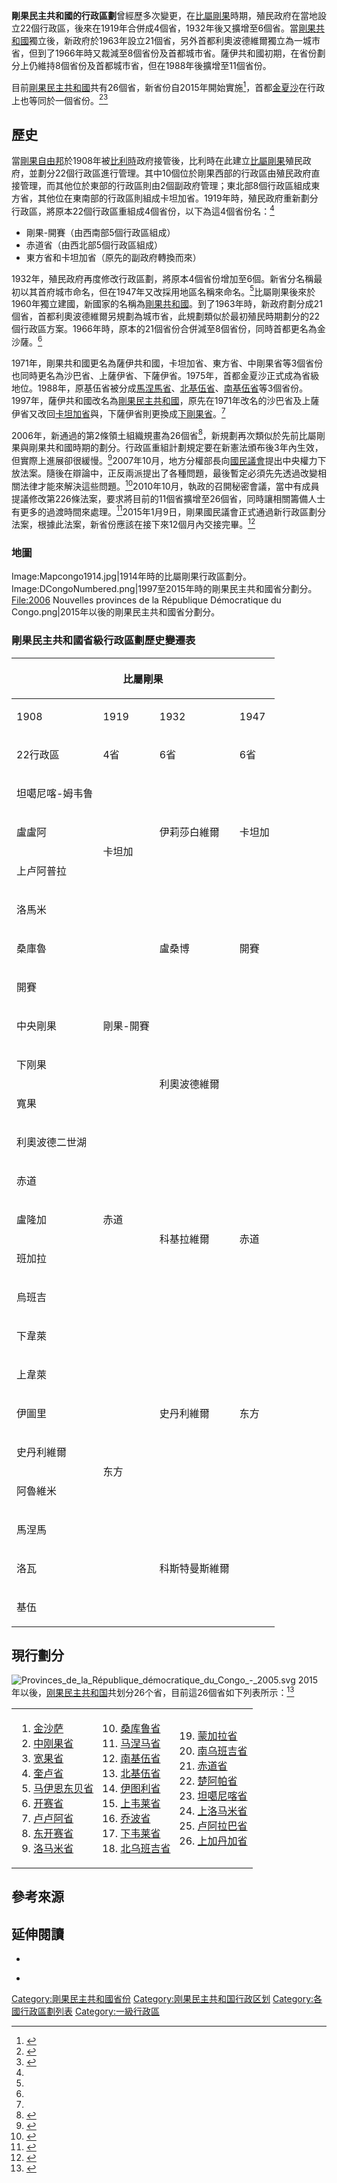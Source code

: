 {{Infobox subdivision type
| name               = 剛果民主共和國行政區劃
| alt_name           =
| map                = [[File:Provinces_de_la_République_démocratique_du_Congo_-_2005.svg|330px]]
| category           = [[單一制|單一制]]
| territory          = [[剛果民主共和國|剛果民主共和國]]
| start_date         =
| current_number     = 26省份（包含1城市省）
| number_date        =
| population_range   = 1,093,845（[[下韋萊省|下韋萊省]]）－8,981,552（[[金夏沙|金夏沙]]）
| area_range         = {{Convert|9481|km2|sqmi|abbr=off}}（[[東開賽省|東開賽省]]）－{{Convert|199567|km2|sqmi|abbr=off}}（[[喬波省|喬波省]]）
| government         = 省政府
| subdivision        = {{le|剛果民主共和國地區區劃|Territories of the Democratic Republic of the Congo|地區}}
}}
'''剛果民主共和國的行政區劃'''曾經歷多次變更，在[[比屬剛果|比屬剛果]]時期，殖民政府在當地設立22個行政區，後來在1919年合併成4個省，1932年後又擴增至6個省。當[[刚果共和国_(利奥波德维尔)|剛果共和國]]獨立後，新政府於1963年設立21個省，另外首都利奧波德維爾獨立為一城市省，但到了1966年時又裁減至8個省份及首都城市省。薩伊共和國初期，在省份劃分上仍維持8個省份及首都城市省，但在1988年後擴增至11個省份。

目前[[剛果民主共和國|剛果民主共和國]]共有26個省，新省份自2015年開始實施<ref>{{cite web|title=The World Factbook|url=https://www.cia.gov/library/publications/the-world-factbook/geos/cg.html|website=www.cia.gov|publisher=Central Intelligence Agency.|accessdate=2016-05-10|language=en|archive-date=2018-12-24|archive-url=https://web.archive.org/web/20181224211118/https://www.cia.gov/library/publications/the-world-factbook/geos/cg.html|dead-url=no}}</ref>，首都[[金夏沙|金夏沙]]在行政上也等同於一個省份。<ref name=statoids>{{cite web |url=http://www.statoids.com/ucd.html |title=Provinces of the Democratic Republic of Congo |publisher=Statoids |accessdate=2016-05-01 |language=en |archive-date=2012-03-21 |archive-url=https://www.webcitation.org/66KPrJZTx?url=http://www.statoids.com/ucd.html |dead-url=no }}</ref><ref>{{cite web |url=http://www.congoforum.be/upldocs/RDC-Nouvelles%20entit%C3%A9s%20provinciales%5B1%5D.pdf |title=Nouvelles entités provinciales |first=Joseph M. |last=Kyalangilwa |accessdate=2007-01-22 |language=fr |archive-url=https://web.archive.org/web/20110723095534/http://www.congoforum.be/upldocs/RDC-Nouvelles%20entit%C3%A9s%20provinciales[1].pdf |archive-date=2011-07-23 |dead-url=yes }}</ref>

== 歷史 ==
當[[剛果自由邦|剛果自由邦]]於1908年被[[比利時|比利時]]政府接管後，比利時在此建立[[比屬剛果|比屬剛果]]殖民政府，並劃分22個行政區進行管理。其中10個位於剛果西部的行政區由殖民政府直接管理，而其他位於東部的行政區則由2個副政府管理；東北部8個行政區組成東方省，其他位在東南部的行政區則組成卡坦加省。1919年時，殖民政府重新劃分行政區，將原本22個行政區重組成4個省份，以下為這4個省份名：<ref name=statoids />

*剛果-開賽（由西南部5個行政區組成）
*赤道省（由西北部5個行政區組成）
*東方省和卡坦加省（原先的副政府轉換而來）

1932年，殖民政府再度修改行政區劃，將原本4個省份增加至6個。新省分名稱最初以其首府城市命名，但在1947年又改採用地區名稱來命名。<ref name=statoids />比屬剛果後來於1960年獨立建國，新國家的名稱為[[刚果共和国_(利奥波德维尔)|剛果共和國]]。到了1963年時，新政府劃分成21個省，首都利奧波德維爾另規劃為城市省，此規劃類似於最初殖民時期劃分的22個行政區方案。1966年時，原本的21個省份合併減至8個省份，同時首都更名為金沙薩。<ref name=statoids />

1971年，剛果共和國更名為薩伊共和國，卡坦加省、東方省、中剛果省等3個省份也同時更名為沙巴省、上薩伊省、下薩伊省。1975年，首都金夏沙正式成為省級地位。1988年，原基伍省被分成[[馬涅馬省|馬涅馬省]]、[[北基伍省|北基伍省]]、[[南基伍省|南基伍省]]等3個省份。1997年，薩伊共和國改名為[[剛果民主共和國|剛果民主共和國]]，原先在1971年改名的沙巴省及上薩伊省又改回[[加丹加省|卡坦加省]]與{{le|东方省 (刚果民主共和国)|Orientale Province|东方省}}，下薩伊省則更換成[[下剛果省|下剛果省]]。<ref name=statoids />

2006年，新通過的{{le|剛果民主共和國憲法|Constitution of the Democratic Republic of the Congo}}第2條領土組織規畫為26個省<ref>{{cite web |url=https://www.constituteproject.org/constitution/Democratic_Republic_of_the_Congo_2011.pdf?lang=en |title=Congo (Democratic Republic of the)'s Constitution of 2005 with Amendments through 2011 |publisher=Democratic Republic of the Congo |accessdate= |language=en |archive-date=2018-08-04 |archive-url=https://web.archive.org/web/20180804170229/https://www.constituteproject.org/constitution/Democratic_Republic_of_the_Congo_2011.pdf?lang=en |dead-url=no }}</ref>，新規劃再次類似於先前比屬剛果與剛果共和國時期的劃分。行政區重組計劃規定要在新憲法頒布後3年內生效，但實際上進展卻很緩慢。<ref>{{cite web |language=en |url=http://www.statoids.com/ucd.html |work=Statoids |title=Provinces of the Democratic Republic of Congo (Congo Kinshasa) |accessdate=2011-11-22 |archive-date=2012-03-21 |archive-url=https://www.webcitation.org/66KPrJZTx?url=http://www.statoids.com/ucd.html |dead-url=no }}</ref>2007年10月，地方分權部長{{le|德尼·卡鲁梅·努比|Denis Kalume Numbi}}向[[剛果民主共和國國民議會|國民議會]]提出中央權力下放法案。隨後在辯論中，正反兩派提出了各種問題，最後暫定必須先先透過改變相關法律才能來解決這些問題。<ref>{{cite web |url=http://www.congoplanete.com/article.jsp?id=45261052 |title=La décentralisation dans l'impasse |work=Le Potentiel |date=2007-10-23 |accessdate=2011-11-21 |language=fr |archive-date=2012-04-06 |archive-url=https://web.archive.org/web/20120406135632/http://www.congoplanete.com/article.jsp?id=45261052 |dead-url=no }}</ref>2010年10月，執政的{{le|多數派聯盟|Alliance of the Presidential Majority}}召開秘密會議，當中有成員提議修改第226條法案，要求將目前的11個省擴增至26個省，同時讓相關籌備人士有更多的過渡時間來處理。<ref>{{cite web |url=http://congosiasa.blogspot.com/2010/10/amp-conclave-another-step-towards-2011.html |author=JASON STEARNS |date=2010-10-12 |title=The AMP conclave: Another step towards 2011 elections |accessdate=2011-11-23 |language=en |archive-date=2011-07-26 |archive-url=https://web.archive.org/web/20110726161947/http://congosiasa.blogspot.com/2010/10/amp-conclave-another-step-towards-2011.html |dead-url=no }}</ref>2015年1月9日，剛果國民議會正式通過新行政區劃分法案，根據此法案，新省份應該在接下來12個月內交接完畢。<ref>{{cite web |url=http://www.radiookapi.net/2016/03/27/actualite/politique/election-des-gouverneurs-les-resultats-definitifs-attendus-le-18 |title=Election of governors: definite results expected on 18 April |date=2015-04-18 |publisher=Radio Okapi |accessdate=2016-03-27 |language=fr |archive-date=2016-03-28 |archive-url=https://web.archive.org/web/20160328191445/http://www.radiookapi.net/2016/03/27/actualite/politique/election-des-gouverneurs-les-resultats-definitifs-attendus-le-18 |dead-url=no }}</ref>

===地圖===
<gallery>
Image:Mapcongo1914.jpg|1914年時的比屬剛果行政區劃分。
Image:DCongoNumbered.png|1997至2015年時的剛果民主共和國省分劃分。
File:2006 Nouvelles provinces de la République Démocratique du Congo.png|2015年以後的剛果民主共和國省分劃分。
</gallery>

===剛果民主共和國省級行政區劃歷史變遷表===
{| class="wikitable" style="font-size:90%; text-align:center"
|+
! colspan=4 | 比屬剛果
! colspan=2 | 剛果共和國
! colspan=2 | 薩伊共和國 
! colspan=2 | 剛果民主共和國
|-
! 1908 !! 1919 !! 1932 !! 1947 !! 1963 !! 1966 !! 1971 !! 1988 !! 1997 !! 2015
|-
! 22行政區 !! 4省 !! 6省 !! 6省 !! 21省+1城市省 !! 8省+1城市省 !! 8省+1城市省 !! 11省 !! 11省 !! 26省
|-
|rowspan=2|坦噶尼喀-姆韦鲁
|rowspan=5|卡坦加
|rowspan=4|伊莉莎白維爾
|rowspan=4|卡坦加
|rowspan=2|[[坦噶尼喀省|北卡坦加]]
|rowspan=4|[[加丹加省|卡坦加]]
|rowspan=4 colspan=2|沙巴
|rowspan=4| [[加丹加省|卡坦加]]
|[[坦噶尼喀省|坦噶尼喀]]
|-
|[[上洛馬米省|上洛馬米省]]
|-
|盧盧阿
|[[盧阿拉巴省|盧阿拉巴]]
|[[盧阿拉巴省|盧阿拉巴]]
|-
|上卢阿普拉
|{{le|上卡坦加區|aut-Katanga District|東卡坦加}}
|[[上加丹加省|上卡坦加]]
|-
|洛馬米
|rowspan=5|盧桑博
|rowspan=5|開賽
|洛馬米
|rowspan=3 colspan=4|[[東開賽省_(舊省)|東開賽]]
|[[洛馬米省|洛馬米]]
|-
|桑庫魯
|rowspan=8|剛果-開賽
|[[桑庫魯省|桑庫魯]]
|[[桑庫魯省|桑庫魯]]
|-
|rowspan=3|開賽
|[[東開賽省|南開賽]]
|[[東開賽省|東開賽]]
|-
|{{le|盧盧阿布爾省|Luluabourg Province|盧盧阿布爾}}
|rowspan=2 colspan=4|[[西開賽省|西開賽]]
|[[盧盧阿省|中開賽]]
|-
|[[開賽省|開賽恩納]]
|[[開賽省|開賽]]
|-
|中央剛果
|rowspan=5 colspan=2|利奧波德維爾
|利奧波德維爾
|colspan=5|[[金夏沙|金夏沙]]
|-
|下刚果
|colspan=2|中剛果
|colspan=2|下薩伊
|下刚果
|[[中剛果省|中剛果]]
|-
|rowspan=2|寬果
|[[寬果省|寬果]]
|rowspan=3 colspan=4|[[班頓杜省|班頓杜]]
|[[寬果省|寬果]]
|-
|[[奎盧省|奎盧]]
|[[奎盧省|奎盧]]
|-
|利奧波德二世湖
|rowspan=7|赤道
|{{le|馬伊恩東貝區|Mai-Ndombe District|馬伊恩東貝}}
|[[馬伊恩東貝省|馬伊恩東貝]]
|-
|rowspan=2|赤道
|rowspan=6|科基拉維爾
|rowspan=6|赤道
|rowspan=2|中央盆地
|rowspan=6 colspan=4|[[赤道省#舊赤道省|赤道]]
|[[赤道省|赤道]]
|-
|[[楚阿帕省|楚阿帕]]
|-
|盧隆加
|rowspan=2|中央剛果
|rowspan=2|[[蒙加拉省|蒙加拉]]
|-
|班加拉
|-
|rowspan=2|烏班吉
|rowspan=2|{{le|烏班吉省|Ubangi Province|烏班吉}}
|[[北烏班吉省|北烏班吉]]
|-
|[[南烏班吉省|南烏班吉]]
|-
|下韋萊
|rowspan=9|东方
|rowspan=5|史丹利維爾
|rowspan=5|东方
|rowspan=2|韋萊
|rowspan=5|东方
|rowspan=5 colspan=2|上薩伊
|rowspan=5|{{le|东方省 (刚果民主共和国)|Orientale Province|东方}}
|[[下韋萊省|下韋萊]]
|-
|上韋萊
|[[上韋萊省|上韋萊]]
|-
|伊圖里
|[[伊圖里省|基巴利-伊圖里]]
|[[伊圖里省|伊圖里]]
|-
|史丹利維爾
|rowspan=2|上剛果
|rowspan=2|[[喬波省|喬波]]
|-
|阿魯維米
|-
|馬涅馬
|rowspan=4|科斯特曼斯維爾
|rowspan=4|{{le|基伍省|Kivu|基伍}}
|rowspan=2|馬涅馬
|rowspan=4 colspan=2|{{le|基伍省|Kivu|基伍}}
|rowspan=2 colspan=3|[[馬涅馬省|馬涅馬]]
|-
|洛瓦
|-
|rowspan=2|基伍
|北基伍
|colspan=3|[[北基伍省|北基伍]]
|-
|中基伍
|colspan=3|[[南基伍省|南基伍]]
|}

==現行劃分==
[[File:Provinces_de_la_République_démocratique_du_Congo_-_2005.svg|right]]
2015年以後，[[刚果民主共和国|刚果民主共和国]]共划分26个省，目前這26個省如下列表所示：<ref>{{cite web |url=http://www.refworld.org/pdfid/55b74dbb4.pdf |title=Democratic Republic of Congo New 26 Provincial Sub-Divisions |date=2015-07-23 |publisher=[[聯合國難民署|UNHCR]] |accessdate=2016-03-27 |language=en |archive-date=2015-12-23 |archive-url=https://web.archive.org/web/20151223092241/http://www.refworld.org/pdfid/55b74dbb4.pdf |dead-url=no }}</ref>

{|
|-----
|
#[[金沙萨|金沙萨]]
#[[中刚果省|中刚果省]] 
#[[宽果省|宽果省]] 
#[[奎卢省|奎卢省]] 
#[[马伊恩东贝省|马伊恩东贝省]] 
#[[开赛省|开赛省]] 
#[[卢卢阿省|卢卢阿省]]
#[[东开赛省|东开赛省]] 
#[[洛马米省|洛马米省]]
|
<ol start="10">
<li> [[桑库鲁省|桑库鲁省]] </li>
<li> [[马涅马省|马涅马省]] </li>
<li> [[南基伍省|南基伍省]] </li>
<li> [[北基伍省|北基伍省]] </li>
<li> [[伊图利省|伊图利省]] </li>
<li> [[上韦莱省|上韦莱省]] </li>
<li> [[乔波省|乔波省]] </li>
<li> [[下韦莱省|下韦莱省]] </li>
<li> [[北乌班吉省|北乌班吉省]] </li>
</ol>
|
<ol start="19">
<li> [[蒙加拉省|蒙加拉省]] </li>
<li> [[南乌班吉省|南乌班吉省]] </li>
<li> [[赤道省|赤道省]] </li>
<li> [[楚阿帕省|楚阿帕省]] </li>
<li> [[坦噶尼喀省|坦噶尼喀省]] </li> 
<li> [[上洛马米省|上洛马米省]] </li>
<li> [[卢阿拉巴省|卢阿拉巴省]] </li>
<li> [[上加丹加省|上加丹加省]] </li>
</ol>
|}

==參考來源==
{{reflist|2}}

==延伸閱讀==
* {{cite book|title=Administrative Subdivisions of Countries: A Comprehensive World Reference, 1900 through 1998 |author= Gwillim Law |url=https://books.google.com/books?id=nXCeCQAAQBAJ |publisher=[[麥克法蘭公司出版社|McFarland & Company]] |location=US |isbn=0786407298 |chapter=Democratic Republic of the Congo |pages=92-94 |year=1999
}}
* {{cite journal |author= Jean-Claude Bruneau |title= Les nouvelles provinces de la République Démocratique du Congo: construction territoriale et ethnicités |journal= L'Espace politique |volume=7 |doi= 10.4000/espacepolitique.1296 |language=fr |via= Revues.org |year= 2009
}} {{open access}}

{{非洲题目|行政区划}}
{{RDC}}

[[Category:剛果民主共和國省份|Category:剛果民主共和國省份]]
[[Category:刚果民主共和国行政区划|Category:刚果民主共和国行政区划]]
[[Category:各國行政區劃列表|Category:各國行政區劃列表]]
[[Category:一級行政區|Category:一級行政區]]